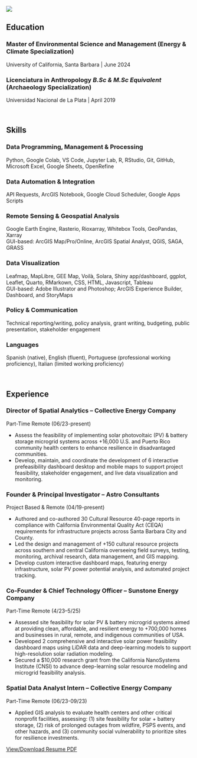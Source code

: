 <!-- Image banner at top -->

<img src="images/banner_ny.jpg" class="banner-image-two"/>

::: center-banner-box
:::

::: gray-placeholder-two
:::

<!-- Education -->

<h2>Education</h2>

<h3>**Master of Environmental Science and Management** (Energy & Climate Specialization)</h3>

University of California, Santa Barbara \| June 2024

<h3>**Licenciatura in Anthropology** *B.Sc & M.Sc Equivalent* (Archaeology Specialization)</h3>

Universidad Nacional de La Plata \| April 2019

<!-- Skills  -->

<br>

<h2>Skills</h2>

<h3>Data Programming, Management & Processing</h3>

Python, Google Colab, VS Code, Jupyter Lab, R, RStudio, Git, GitHub, Microsoft Excel, Google Sheets, OpenRefine

<h3>Data Automation & Integration</h3>

API Requests, ArcGIS Notebook, Google Cloud Scheduler, Google Apps Scripts

<h3>Remote Sensing & Geospatial Analysis</h3>

Google Earth Engine, Rasterio, Rioxarray, Whitebox Tools, GeoPandas, Xarray<br> GUI-based: ArcGIS Map/Pro/Online, ArcGIS Spatial Analyst, QGIS, SAGA, GRASS

<h3>Data Visualization</h3>

Leafmap, MapLibre, GEE Map, Voilà, Solara, Shiny app/dashboard, ggplot, Leaflet, Quarto, RMarkown, CSS, HTML, Javascript, Tableau<br> GUI-based: Adobe Illustrator and Photoshop; ArcGIS Experience Builder, Dashboard, and StoryMaps

<h3>Policy & Communication</h3>

Technical reporting/writing, policy analysis, grant writing, budgeting, public presentation, stakeholder engagement

<h3>Languages</h3>

Spanish (native), English (fluent), Portuguese (professional working proficiency), Italian (limited working proficiency)

<!-- Experience -->

<br>

<h2>Experience</h2>

<h3>Director of Spatial Analytics -- Collective Energy Company</h3>

Part-Time Remote (06/23-present)

-   Assess the feasibility of implementing solar photovoltaic (PV) & battery storage microgrid systems across +16,000 U.S. and Puerto Rico community health centers to enhance resilience in disadvantaged communities.
-   Develop, maintain, and coordinate the development of 6 interactive prefeasibility dashboard desktop and mobile maps to support project feasibility, stakeholder engagement, and live data visualization and monitoring.

<h3>Founder & Principal Investigator -- Astro Consultants</h3>

Project Based & Remote (04/19-present)

-   Authored and co-authored 30 Cultural Resource 40-page reports in compliance with California Environmental Quality Act (CEQA) requirements for infrastructure projects across Santa Barbara City and County.
-   Led the design and management of +150 cultural resource projects across southern and central California overseeing field surveys, testing, monitoring, archival research, data management, and GIS mapping.
-   Develop custom interactive dashboard maps, featuring energy infrastructure, solar PV power potential analysis, and automated project tracking.

<h3>Co-Founder & Chief Technology Officer -- Sunstone Energy Company</h3>

Part-Time Remote (4/23–5/25)

-   Assessed site feasibility for solar PV & battery microgrid systems aimed at providing clean, affordable, and resilient energy to +700,000 homes and businesses in rural, remote, and indigenous communities of USA.
-   Developed 2 comprehensive and interactive solar power feasibility dashboard maps using LiDAR data and deep-learning models to support high-resolution solar radiation modeling.
-   Secured a \$10,000 research grant from the California NanoSystems Institute (CNSI) to advance deep-learning solar resource modeling and microgrid feasibility analysis.

<h3>Spatial Data Analyst Intern -- Collective Energy Company</h3>

Part-Time Remote (06/23-09/23)

-   Applied GIS analysis to evaluate health centers and other critical nonprofit facilities, assessing: (1) site feasibility for solar + battery storage, (2) risk of prolonged outages from wildfire, PSPS events, and other hazards, and (3) community social vulnerability to prioritize sites for resilience investments.

<!-- Downlad Button  -->

::: button-container
<a href="media/resume.pdf" class="button" style="margin-top: 0px">View/Download Resume PDF</a>
:::
